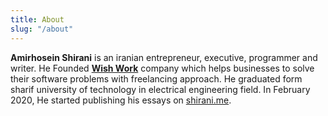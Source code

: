 ```yaml
---
title: About
slug: "/about"
---
```


<b>Amirhosein Shirani</b> is an iranian entrepreneur, executive, programmer and writer. He Founded <b><a href="https://wishwork.org" target="_blank">Wish Work</a></b> company which helps businesses to solve their software problems with freelancing approach.
He graduated form sharif university of technology in electrical engineering field.
In February 2020, He started publishing his essays on <a href="/">shirani.me</a>.
